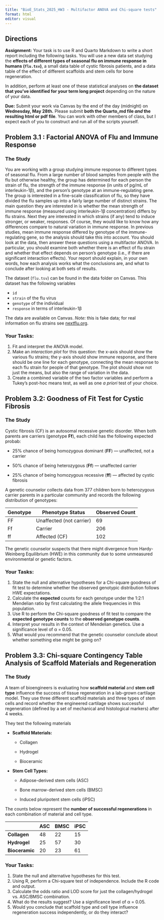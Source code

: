 ```yaml
---
title: "BioE_Stats_2025_HW3 - Multifactor ANOVA and Chi-square tests"
format: html
editor: visual
---
```


## Directions

**Assignment:** Your task is to use R and Quarto Markdown to write a short report including the following tasks. You will use a new data set studying the **effects of different types of seasonal flu on immune response in humans (`flu.tsv`)**, a small data table of cystic fibrosis patients, and a data table of the effect of different scaffolds and stem cells for bone regeneration.

In addition, perform at least one of these statistical analyses on **the dataset that you've identified for your term long project** depending on the nature of your data.

**Due:** Submit your work via Canvas by the end of the day (midnight) on **Wednesday, May 28th.** Please submit **both the Quarto_md file *and* the resulting html or pdf file**. You can work with other members of class, but I expect each of you to construct and run all of the scripts yourself.

## Problem 3.1 : Factorial ANOVA of Flu and Immune Response

### The Study

You are working with a group studying immune response to different types of seasonal flu. From a large number of blood samples from people with the flu but otherwise healthy, the group has determined for each person the strain of flu, the strength of the immune response (in units of pg/mL of interleukin-1β), and the person's genotype at an immune-regulating gene. The group is interested in a fine-scale classification of flu, so they have divided the flu samples up into a fairly large number of distinct strains. The main question they are interested in is whether the mean strength of immune response (measured using interleukin-1β concentration) differs by flu strains. Next they are interested in which strains (if any) tend to induce stronger, or weaker, responses. Of course, they would like to know how any differences compare to natural variation in immune response. In previous studies, mean immune response differed by genotype of the immune-regulating gene, so the analysis should take this into account. You should look at the data, then answer these questions using a multifactor ANOVA. In particular, you should examine both whether there is an effect of flu strain and whether that effect depends on person's genotype (i.e., if there are significant interaction effects). Your report should explain, in your own words, how each analysis works what the conclusions are, and what to conclude after looking at both sets of results.

The dataset (`flu.tsv`) can be found in the data folder on Canvas. This dataset has the following variables

-   `id`
-   `strain` of the flu virus
-   `genotype` of the individual
-   `response` in terms of interleukin-1β

The data are available on Canvas. *Note:* this is fake data; for real information on flu strains see [nextflu.org](https://nextflu.org).

### Your Tasks:

1.  Fit and interpret the ANOVA model.
2.  Make an *interaction plot* for this question: the x-axis should show the various flu strains; the y-axis should show immune response, and there should be one line for each genotype, connecting the mean response to each flu strain for people of that genotype. The plot should show not just the means, but also the range of variation in the data.
3.  Create a combined variable of the two factor variables and perform a Tukey's post-hoc means test, as well as one *a priori* test of your choice.

## Problem 3.2: Goodness of Fit Test for Cystic Fibrosis

### The Study

Cystic fibrosis (CF) is an autosomal recessive genetic disorder. When both parents are carriers (genotype **Ff**), each child has the following expected probab:

-   25% chance of being homozygous dominant (**FF**) — unaffected, not a carrier

-   50% chance of being heterozygous (**Ff**) — unaffected carrier

-   25% chance of being homozygous recessive (**ff**) — affected by cystic fibrosis

A genetic counselor collects data from 377 children born to heterozygous carrier parents in a particular community and records the following distribution of genotypes:

| Genotype | Phenotype Status         | Observed Count |
|----------|--------------------------|----------------|
| FF       | Unaffected (not carrier) | 69             |
| Ff       | Carrier                  | 206            |
| ff       | Affected (CF)            | 102            |

The genetic counselor suspects that there might divergence from Hardy-Weinberg Equilibrium (HWE) in this community due to some unmeasured environmental or genetic factors.

### Your Tasks:

1.  State the null and alternative hypotheses for a Chi-square goodness of fit test to determine whether the observed genotypic distribution follows HWE expectations.
2.  Calculate the **expected** counts for each genotype under the 1:2:1 Mendelian ratio by first calculating the allele frequencies in this population.
3.  Use R to perform the Chi-square goodness of fit test to compare the **expected genotype counts** to the **observed genotype counts**.
4.  Interpret your results in the context of Mendelian genetics. Use a significance level of α = 0.05.
5.  What would you recommend that the genetic counselor conclude about whether something else might be going on?

## Problem 3.3: Chi-square Contingency Table Analysis of Scaffold Materials and Regeneration

### The Study

A team of bioengineers is evaluating how **scaffold material** and **stem** **cell type** influence the success of tissue regeneration in a lab-grown cartilage model. They use three different scaffold materials and three types of stem cells and record whether the engineered cartilage shows successful regeneration (defined by a set of mechanical and histological markers) after 4 weeks.

They test the following materials

-   **Scaffold Materials:**

    -   Collagen

    -   Hydrogel

    -   Bioceramic

-   **Stem Cell Types:**

    -   Adipose-derived stem cells (ASC)

    -   Bone marrow-derived stem cells (BMSC)

    -   Induced pluripotent stem cells (iPSC)

The counts below represent the **number of successful regenerations** in each combination of material and cell type.

|                | ASC | BMSC | iPSC |
|----------------|-----|------|------|
| **Collagen**   | 48  | 22   | 15   |
| **Hydrogel**   | 25  | 57   | 30   |
| **Bioceramic** | 20  | 23   | 61   |

### Your Tasks:

1.  State the null and alternative hypotheses for this test.
2.  Using R, perform a Chi-square test of independence. Include the R code and output.
3.  Calculate the odds ratio and LOD score for just the collagen/hydrogel vs. ASC/BMSC combination.
4.  What do the results suggest? Use a significance level of α = 0.05.
5.  Would you conclude that scaffold type and cell type influence regeneration success independently, or do they interact?
